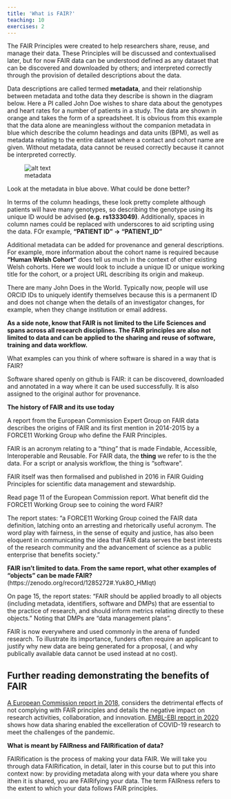 ```yaml
---
title: 'What is FAIR?'
teaching: 10
exercises: 2
---
```


The FAIR Principles were created to help researchers share, reuse, and manage their data. These Principles will be discussed and contextualised later, but for now FAIR data can be understood defined as any dataset that can be discovered and downloaded by others; and interpreted correctly through the provision of detailed descriptions about the data.

Data descriptions are called termed **metadata**, and their  relationship between metadata and tothe data they describe is shown in the diagram below.  Here a PI called John Doe wishes to share data about the genotypes and heart rates for a number of patients in a study.  The data are shown in orange and takes the form of a spreadsheet.  It is obvious from this example that the data alone are meaningless without the companion metadata in blue which describe the column headings and data units (BPM), as well as metadata relating to the entire dataset where a contact and cohort name are given.  Without metadata, data cannot be reused correctly because it cannot be interpreted correctly.

![metadata](../fig/fairifying1.png){alt='alt text'}


:::::::::::::::::::::: challenge
Look at the metadata in blue above.  What could be done better?

::::::: solution
In terms of the column headings, these look pretty complete although patients will have many genotypes, so describing the genotype using its unique ID would be advised **(e.g. rs1333049)**.  Additionally, spaces in column names could be replaced with underscores to aid scripting using the data.  FOr example, **“PATIENT ID” → “PATIENT_ID”**

Additional metadata can be added for provenance and general descriptions. For example, more information about the cohort name is required because **“Human Welsh Cohort”** does tell us much in the context of other existing Welsh cohorts. Here we would look to include a unique ID or unique working title for the cohort, or a project URL describing its origin and makeup.  

There are many John Does in the World. Typically now, people will use ORCID IDs to uniquely identify themselves because this is a permanent ID and does not change when the details of an investigator changes, for example, when they change institution or email address.
::::::::::::
::::::::::::::::::::::::::

**As a side note, know that FAIR is not limited to the Life Sciences and spans across all research disciplines. The FAIR principles are also not limited to data and can be applied to the sharing and reuse of software, training and data workflow.**

::::::::::: challenge
What examples can you think of where software is shared in a way that is FAIR?

::::: solution
Software shared openly on github is FAIR: it can be discovered, downloaded and annotated in a way where it can be used successfully.  It is also assigned to the original author for provenance.
:::::::::::
:::::::::::::::::::


**The history of FAIR and its use today**

A report from the European Commission Expert Group on FAIR data describes the origins of FAIR and its first mention in 2014-2015 by a FORCE11 Working Group who define the FAIR Principles.  

FAIR is an acronym relating to a “thing” that is made Findable, Accessible, Interoperable and Reusable.   For FAIR data, the **thing** we refer to is the the data.  For a script or analysis workflow, the thing is “software”.

FAIR itself was then formalised and published in 2016 in FAIR Guiding Principles for scientific data management and stewardship.

::::::::::::::::::::::::::::::::::::: challenge
Read page 11 of the European Commission report.  What benefit did the FORCE11 Working Group see to coining the word FAIR? 

::::::::: solution
The report states: “a FORCE11 Working Group coined the FAIR data definition, latching onto an arresting and rhetorically useful acronym. The word play with fairness, in the sense of equity and justice, has also been eloquent in communicating the idea that FAIR data serves the best interests of the research community and the advancement of science as a public enterprise that benefits society. ”
:::::::::::::::::
:::::::::::::::::::::::::::::::::::::::::::

:::::::::::::::::::::::: challenge 
**FAIR isn’t limited to data. From the same report, what other examples of “objects” can be made FAIR?**(https://zenodo.org/record/1285272#.Yuk8O_HMIqt)

::::::: solution
On page 15, the report states: “FAIR should be applied broadly to all objects (including metadata, identifiers, software and
DMPs) that are essential to the practice of research, and should inform metrics relating directly to these objects.”  Noting that DMPs are “data management plans”.
::::::::::::::::
:::::::::::::::::::::::::::::::::


FAIR is now everywhere and used commonly in the arena of funded research.  To illustrate its importance, funders often require an applicant to justify why new data are being generated for a proposal, ( and why publically available data cannot be used instead at no cost).

::: callout
## Further reading demonstrating the benefits of FAIR
[A European Commission report in 2018](https://op.europa.eu/en/publication-detail/-/publication/d375368c-1a0a-11e9-8d04-01aa75ed71a1/language-en), considers the detrimental effects of not complying with FAIR principles and details the negative impact on research activities, collaboration, and innovation. 
[EMBL-EBI report in 2020](https://op.europa.eu/en/publication-detail/-/publication/d375368c-1a0a-11e9-8d04-01aa75ed71a1/language-en) shows how data sharing enabled the excelleration of COVID-19 research to meet the challenges of the pandemic.
:::

**What is meant by FAIRness and FAIRification of data?**

FAIRification is the process of making your data FAIR.  We will take you through data FAIRification, in detail, later in this course but to put this into context now: by providing metadata along with your data where you share ithen it is shared, you are FAIRifying your data.
The term FAIRness refers to the extent to which your data follows FAIR principles.
